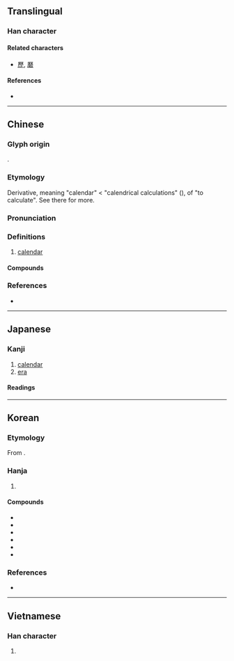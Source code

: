 {{also|暦|历}}
{{character info}}
==Translingual==
{{Han simplified forms|曆|暦|历}}

===Han character===
{{Han char|rn=72|rad=日|as=12|sn=16|four=71269|canj=MHDA,MDA|ids=⿸厤日}}

====Related characters====
* [[歷]], [[磿]]

====References====
* {{Han ref|kx=0500.100|dkj=14171|dj=0870.080|hdz=21536.020|uh=66C6|ud=26310|bh=BEE4|bd=48868}}

----

==Chinese==
{{zh-forms|s=历|alt=暦,𢍷}}

===Glyph origin===
{{Han etym}}
{{Han compound|厤|日|c1=p|c2=s|t2=sun; day|ls=psc}}.

===Etymology===
Derivative, meaning "calendar" < "calendrical calculations" ({{w|Book of Documents|Shu}}), of {{och-l|歷|tr=*rêk}} "to calculate". See there for more.

===Pronunciation===
{{zh-pron
|m=lì
|m-s=ni2
|c=lik6
|h=pfs=la̍k;gd=lag6
|md=lĭk
|mn=la̍h/qz:lia̍k/tw,xm,zz:le̍k
|mn_note=la̍h - vernacular; lia̍k/le̍k - literary
|mn-t=lêh8/la̍h
|mc=y
|oc=y
|cat=n
}}

===Definitions===
{{zh-hanzi}}

# [[calendar]]

====Compounds====
{{zh-der|曆本|曆書|曆數|回回曆|夏曆|大曆|太初曆|四分曆|寶曆|慶曆|儒略曆|律曆志|國曆|埃及曆|三統曆|年曆|巧曆|大明曆|太陽曆|官曆|公曆|回曆|太陰曆|桌曆|曆象表|曆始|星曆|星曆錶|曆命|日曆|曆尾|曆元|朱理安曆|玉曆|格里曆|月曆|萬年曆|曆法|百花曆|曆室|曆紀|檯曆|萬曆|曆日|新曆|曆頭|曆象|日曆年度|藏曆|航海曆|陽曆|舊皇曆|西曆紀元|陰陽合曆|農民曆|黃曆|陰陽曆|額我略曆|老皇曆|陰曆|長曆|舊曆年|算曆|通曆|西曆|農曆年|農曆|行事曆|舊曆}}

===References===
* {{R:yue:Hanzi}}

----

==Japanese==
{{ja-kanji forms|暦|曆}}

===Kanji===
{{ja-kanji|grade=|rs=日12}}

# [[calendar]]
# [[era]]

====Readings====
{{ja-readings
|goon=りゃく
|kanon=れき
|kun=こよみ-
}}

----

==Korean==

===Etymology===
From {{der|ko|ltc|-}} {{ltc-l|曆|id=1}}. {{hanja-hunmong|력|lyek|人類#중02B}}

===Hanja===
{{ko-hanja-search}}
{{ko-hanja|책력|력||역}}

# {{hanja form of|[[력]]/[[역]]|[[calendar]]}}

====Compounds====
{{der-top3|Compounds}}
* {{ko-l|서력|西曆}}
* {{ko-l|양력|陽曆}}
* {{ko-l|월력|月曆}}
* {{ko-l|음력|陰曆}}
* {{ko-l|일력|日曆}}
* {{ko-l|신력|新曆}}
{{der-bottom}}

===References===
* {{R:hanjadoc|4712}}

----

==Vietnamese==

===Han character===
{{vi-readings|reading=lịch, rếch, rích, rịch|rs=日12}}

# {{rfdef|vi|sort=日12}}